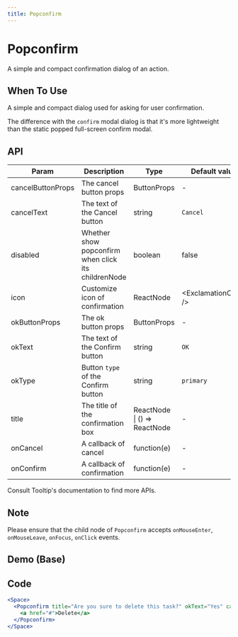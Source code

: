 ```yaml
---
title: Popconfirm
---
```


# Popconfirm
A simple and compact confirmation dialog of an action.

## When To Use

A simple and compact dialog used for asking for user confirmation.

The difference with the `confirm` modal dialog is that it's more lightweight than the static popped full-screen confirm modal.

## API

| Param | Description | Type | Default value |
| --- | --- | --- | --- |
| cancelButtonProps | The cancel button props | ButtonProps | - |
| cancelText | The text of the Cancel button | string | `Cancel` |
| disabled | Whether show popconfirm when click its childrenNode | boolean | false |
| icon | Customize icon of confirmation | ReactNode | &lt;ExclamationCircle /> |
| okButtonProps | The ok button props | ButtonProps | - |
| okText | The text of the Confirm button | string | `OK` |
| okType | Button `type` of the Confirm button | string | `primary` |
| title | The title of the confirmation box | ReactNode \| () => ReactNode | - |
| onCancel | A callback of cancel | function(e) | - |
| onConfirm | A callback of confirmation | function(e) | - |

Consult Tooltip's documentation to find more APIs.

## Note

Please ensure that the child node of `Popconfirm` accepts `onMouseEnter`, `onMouseLeave`, `onFocus`, `onClick` events.



## Demo (Base)
<Base />

## Code
```jsx
<Space>
  <Popconfirm title="Are you sure to delete this task?" okText="Yes" cancelText="No">
    <a href="#">Delete</a>
  </Popconfirm>
</Space>

```
